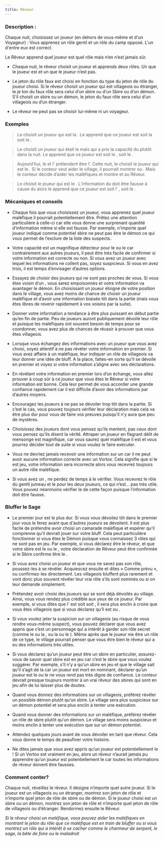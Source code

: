 ```yaml
---
title: Rêveur
---
```



<Role REVEUR header />

### Description :

Chaque nuit, choisissez un joueur (en dehors de vous-même et d'un Voyageur) : Vous apprenez un rôle gentil et un rôle du camp opposé. L'un d'entre eux est correct.

Le Rêveur apprend quel joueur est quel rôle mais n’en n’est jamais sûr.

-	Chaque nuit, le rêveur choisit un joueur et apprends deux rôles. Un que le joueur est et un que le joueur n’est pas.

-	Le jeton du rôle faux est choisi en fonction du type du jeton de rôle du joueur choisi. Si le rêveur choisit un joueur qui est villageois ou étranger, le je ton du faux rôle sera celui d’un sbire ou d’un Sbire ou d’un démon. S’il choisit un sbire ou un démon, le jeton du faux rôle sera celui d’un villageois ou d’un étranger.

-	Le rêveur ne peut pas se choisir lui-même ni un voyageur. 


### Exemples  
> Le <Role REVEUR /> choisit un joueur qui est la <Role BETE_DE_FOIRE />. Le <Role REVEUR /> apprend que ce joueur est soit la <Role BETE_DE_FOIRE /> soit le <Role MANIPULATEUR />.

> Le <Role REVEUR /> choisit un joueur qui était le <Role FAUSSAIRE /> mais qui a pris la capacité du <Role FLEURISTE /> plutôt dans la nuit. Le <Role REVEUR /> apprend que ce joueur est soit le <Role FAUSSAIRE />, soit le <Role VIGORMORTIS />.

> Aujourd’hui, le <Role JUMEAU_MALEFIQUE /> et l’<Role ARTISTE /> prétendent être l’<Role ARTISTE />. Cette nuit, le <Role REVEUR /> choisit le joueur qui est le <Role JUMEAU_MALEFIQUE />. Si le conteur veut aider le village, il pourrait montrer <Role JUMEAU_MALEFIQUE /> ou <Role DULCINEE />. Mais le conteur décide d’aider les maléfiques et montre <Role JUMEAU_MALEFIQUE /> et <Role ARTISTE /> au Rêveur.

> Le <Role REVEUR /> choisit le joueur qui est le <Role VORTOX />. L’information du <Role REVEUR /> doit être fausse à cause du <Role VORTOX /> alors le <Role REVEUR /> apprend que ce joueur est soit l’ <Role ORACLE />, soit le <Role NO_DASHII />.

### Mécaniques et conseils
- Chaque fois que vous choisissez un joueur, vous apprenez quel joueur maléfique il pourrait potentiellement être. Prêtez une attention particulière à celle-ci car elle vous donne une surprenant quantité d’information même si elle est fausse. Par exemple, n’importe quel joueur indiqué comme potentiel sbire ne peut pas être le démon ce qui vous permet de l’exclure de la liste des suspects.

- Votre capacité est un magnifique détecteur pour le <Role VORTOX /> ou le <Role NO_DASHII /> car contrairement aux autres joueurs, il peut être très facile de confirmer si votre information est correcte ou non. Si vous avez un joueur avec lequel les informations ne collent pas, soyez suspicieux. Si vous en avez trois, il est temps d’envisager d’autres options. 

- Essayez de choisir des joueurs qui ne sont pas proches de vous. Si vous êtes voisin d’un <Role NO_DASHII />, vous serez empoisonnés et votre information va avantager le démon. En choisissant un joueur éloigné de votre position dans le village, vous avez moins de chance de choisir un joueur maléfique et d’avoir une information biaisée tôt dans la partie (mais vous êtes libres de revenir rapidement à vos voisins par la suite).

- Donner votre information a tendance à être plus puissant en début partie qu’en fin de partie. Peu de joueurs auront publiquement dévoilé leur rôle et puisque les maléfiques ont souvent besoin de temps pour se coordonner, vous avez plus de chances de réussir à prouver que vous êtes villageois.

- Lorsque vous échangez des informations avec un joueur que vous avez choisi, soyez attentif à ne pas révéler votre information en premier. Si vous avez affaire à un maléfique, leur indiquer un rôle de villageois va leur donner une idée de bluff. A la place, faites-en sorte qu’il se dévoile en premier et voyez si votre information s’aligne avec ses déclarations.

- En révélant votre information en premier lors d’un échange, vous allez prouver à coup sûr à ce joueur que vous êtes le Rêveur si votre information est bonne. Cela leur permet de vous accorder une grande confiance rapidement car il est difficile d’avoir des informations par d’autres moyens.

- Encouragez les joueurs à ne pas se dévoiler trop tôt dans la partie. Si c’est le cas, vous pouvez toujours vérifier leur déclaration mais cela va être plus dur pour vous de faire vos preuves puisqu’il n’y aura que peu de mystères.

- Choisissez des joueurs dont vous pensez qu’ils mentent, pas ceux dont vous pensez qu’ils disent la vérité. Attraper un joueur en flagrant délit de mensonge est magnifique, car vous saurez quel maléfique il est et vous pourrez décider tout de suite si vous voulez le faire exécuter.

- Vous ne devriez jamais recevoir une information sur un <Role VORTOX /> car il ne peut avoir aucune information correcte avec un Vortox. Cela signifie que si le <Role VORTOX /> est jeu, votre information sera incorrecte alors vous recevrez toujours un autre rôle maléfique.
 
- Si vous avez un <Role JUMEAU_MALEFIQUE />, ne perdez de temps à le vérifier. Vous recevrez le rôle du gentil jumeau et le <Role JUMEAU_MALEFIQUE /> pour les deux joueurs, ce qui n’est… pas très utile. Vous pouvez néanmoins vérifier le <Role VORTOX /> de cette façon puisque l’information doit être fausse. 

### Bluffer le Sage

- Le premier jour est le plus dur. Si vous vous dévoilez tôt dans le premier jour vous le ferez avant que d'autres joueurs se dévoilent. Il est plus facile de prétendre avoir choisi un camarade maléfique et espérer qu’il comprenne qu’il devrait jouer sur votre bluff. Cela peut particulière fonctionner si vous êtes le Démon puisque vous connaissez 3 rôles qui ne sont pas en jeu. Par exemple, si vous déclarez être le rêveur, et que votre sbire est le <Role CRIEUR /> ou le <Role FANG_GU />, votre déclaration de Rêveur peut être confirmée si le Sbire confirme être le <Role CRIEUR />.

- Si vous avez choisi un joueur et que vous ne savez pas son rôle, poussez-les à se révéler. Acquiescez ensuite et dites « Comme prévu », ou confirmez-les directement. Les villageois bluffent plus rarement et vont donc plus souvent révéler leur vrai rôle s’ils sont nominés ou si on leur demande simplement. 

- Prétendez avoir choisi des joueurs qui se sont déjà dévoilés au village. Ainsi, vous vous rendez plus crédible aux yeux de ce joueur. Par exemple, si vous dites que l'<Role HORLOGER /> est soit <Role HORLOGER /> soit <Role VIGORMORTIS />, il sera plus enclin à croire que vous êtes villageois que si vous déclarez qu’il est <Role JONGLEUR /> ou <Role SORCIERE />.

- Si vous voulez jeter la suspicion sur un villageois (au risque de vous rendre vous-même suspect), vous pouvez déclarer que vous avez appris que c’est un personnage qui a intérêt à garder son rôle secret (comme le <Role SAGE /> ou la <Role BETE_DE_FOIRE />, ou la <Role DULCINEE /> ou le <Role MALADROIT />). Même après que le joueur nie être un rôle de ce type, le village pourrait penser que vous être bien le rêveur qui a eu des informations très utiles.

- Si vous déclarez qu’un joueur peut être un sbire en particulier, assurez-vous de savoir quel sbire est en jeu car c’est le sbire que vous voulez suggérer. Par exemple, s’il n’y a qu’un sbire en jeu et que le village sait qu’il s’agit de la <Role SORCIERE /> car un joueur est mort en nominant, déclarer qu’un joueur est le <Role FLEURISTE /> ou le <Role MANIPULATEUR /> ne vous rend pas très digne de confiance. Le conteur devrait presque toujours montrer à un vrai rêveur des sbires qui sont en jeu afin de lui laisser plus de doutes.

- Quand vous donnez des informations sur un villageois, préférez révéler un possible démon plutôt qu’un sbire. Le village sera plus suspicieux sur un démon potentiel et sera plus enclin à tenter une exécution.

- Quand vous donner des informations sur un maléfique, préférez révéler un rôle de sbire plutôt qu’un démon. Le village sera moins suspicieux et moins enclin à tenter une exécution que sur un démon potentiel.

- Attendez quelques jours avant de vous dévoiler en tant que rêveur. Cela vous donne le temps de peaufiner votre histoire.

- Ne dites jamais que vous avez appris qu’un joueur est potentiellement le <Role VORTOX /> ! Si un Vortox est vraiment en jeu, alors un rêveur n’aurait jamais pu apprendre qu’un joueur est potentiellement le <Role VORTOX /> car toutes les informations de rêveur doivent être fausses.  

### Comment conter?

Chaque nuit, réveillez le rêveur. Il désigne n’importe quel autre joueur. Si le joueur est un villageois ou un étranger, montrez son jeton de rôle et n’importe quel jeton de rôle de sbire ou de démon. Si le joueur choisi est un sbire ou un démon, montrez son jeton de rôle et n’importe quel jeton de rôle de villageois ou d’étranger. Rendormez ensuite le Rêveur.

_Si le rêveur choisi un maléfique, vous pouvez aider les maléfiques en montrant le jeton du rôle que ce maléfique est en train de bluffer ou si vous montrez un rôle qui a intérêt à se cacher comme le charmeur de serpent, le sage, la bête de foire ou le maladroit_
